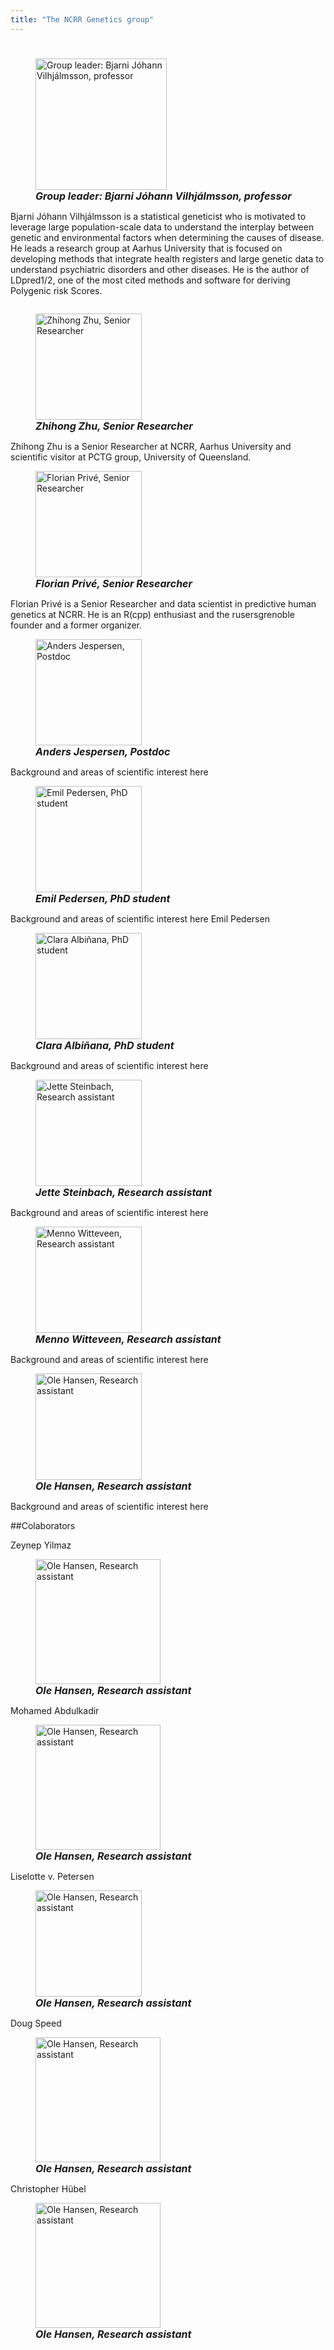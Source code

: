 ```yaml
---
title: "The NCRR Genetics group"
---
```


<!-- <a href="CV.pdf#" class="download" title="Download CV as PDF">Download CV</a>			 -->

# 



  

![<font size="3"> ***Group leader: Bjarni Jóhann Vilhjálmsson, professor*** </font>](C:/Users/au576454/Documents/ncrr-genetics\picsandembeds/Bjarni-Jóhann-Vilhjálmsson-scaled.jpg){height=300, width=210}  

Bjarni Jóhann Vilhjálmsson is a statistical geneticist who is motivated to leverage large population-scale data to understand the interplay between genetic and environmental factors when determining the causes of disease. He leads a research group at Aarhus University that is focused on developing methods that integrate health registers and large genetic data to understand psychiatric disorders and other diseases. He is the author of LDpred1/2, one of the most cited methods and software for deriving Polygenic risk Scores.

```r

```

  

![<font size="3"> ***Zhihong Zhu, Senior Researcher***</font>](C:/Users/au576454/Documents/ncrr-genetics\picsandembeds/Picture4.jpg){height=300, width=170}  

Zhihong Zhu is a Senior Researcher at NCRR, Aarhus University and scientific visitor at PCTG group, University of Queensland.    

  

![<font size="3"> ***Florian Privé, Senior Researcher*** </font>](C:/Users/au576454/Documents/ncrr-genetics\picsandembeds/Picture3.jpg){height=300, width=170}  

Florian Privé is a Senior Researcher and data scientist in predictive human genetics at NCRR. He is an R(cpp) enthusiast and the rusersgrenoble founder and a former organizer.   

  

![<font size="3"> ***Anders Jespersen, Postdoc*** </font>](C:/Users/au576454/Documents/ncrr-genetics\picsandembeds/Picture7.jpg){height=300, width=170}  

Background and areas of scientific interest here

  

![<font size="3"> ***Emil Pedersen, PhD student*** </font>](C:/Users/au576454/Documents/ncrr-genetics\picsandembeds/Picture1.jpg){height=300, width=170}  

Background and areas of scientific interest here
Emil Pedersen 
 

![<font size="3"> ***Clara Albiñana, PhD student*** </font>](C:/Users/au576454/Documents/ncrr-genetics\picsandembeds/Picture2.jpg){height=300, width=170}  

Background and areas of scientific interest here

  

![<font size="3"> ***Jette Steinbach, Research assistant*** </font>](C:/Users/au576454/Documents/ncrr-genetics\picsandembeds/Picture6.png){height=300, width=170}  

Background and areas of scientific interest here

 

![<font size="3"> ***Menno Witteveen, Research assistant*** </font>](C:/Users/au576454/Documents/ncrr-genetics\picsandembeds/Picture5.jpg){height=300, width=170}  

Background and areas of scientific interest here

  

![<font size="3"> ***Ole Hansen, Research assistant*** </font>](C:/Users/au576454/Documents/ncrr-genetics\picsandembeds/Picture8.png){height=300, width=170}  

Background and areas of scientific interest here    



##Colaborators


Zeynep Yilmaz   

![<font size="3"> ***Ole Hansen, Research assistant*** </font>](C:/Users/au576454/Documents/ncrr-genetics\picsandembeds/yilmaz.jpg){height=300, width=200} 

Mohamed Abdulkadir   


![<font size="3"> ***Ole Hansen, Research assistant*** </font>](C:/Users/au576454/Documents/ncrr-genetics\picsandembeds/Mohamed-Abdulkadir-6.jpg){height=300, width=200}

Liselotte v. Petersen   

![<font size="3"> ***Ole Hansen, Research assistant*** </font>](C:/Users/au576454/Documents/ncrr-genetics\picsandembeds/liselotte.jpg){height=300, width=170}

Doug Speed   

![<font size="3"> ***Ole Hansen, Research assistant*** </font>](C:/Users/au576454/Documents/ncrr-genetics\picsandembeds/Doug_Speed.jpg){height=300, width=200}

Christopher Hübel   

![<font size="3"> ***Ole Hansen, Research assistant*** </font>](C:/Users/au576454/Documents/ncrr-genetics\picsandembeds/hübel.jpeg){height=300, width=200}

